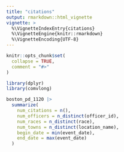 ```yaml
---
title: "citations"
output: rmarkdown::html_vignette
vignette: >
  %\VignetteIndexEntry{citations}
  %\VignetteEngine{knitr::rmarkdown}
  %\VignetteEncoding{UTF-8}
---
```


```r
knitr::opts_chunk$set(
  collapse = TRUE,
  comment = "#>"
)
```

```r
library(dplyr)
library(comvlong)
```


```r
boston_pd_1120 |>
  summarize(
    num_citations = n(),
    num_officers = n_distinct(officer_id),
    num_races = n_distinct(race),
    num_towns = n_distinct(location_name),
    begin_date = min(event_date),
    end_date = max(event_date)
  )
```